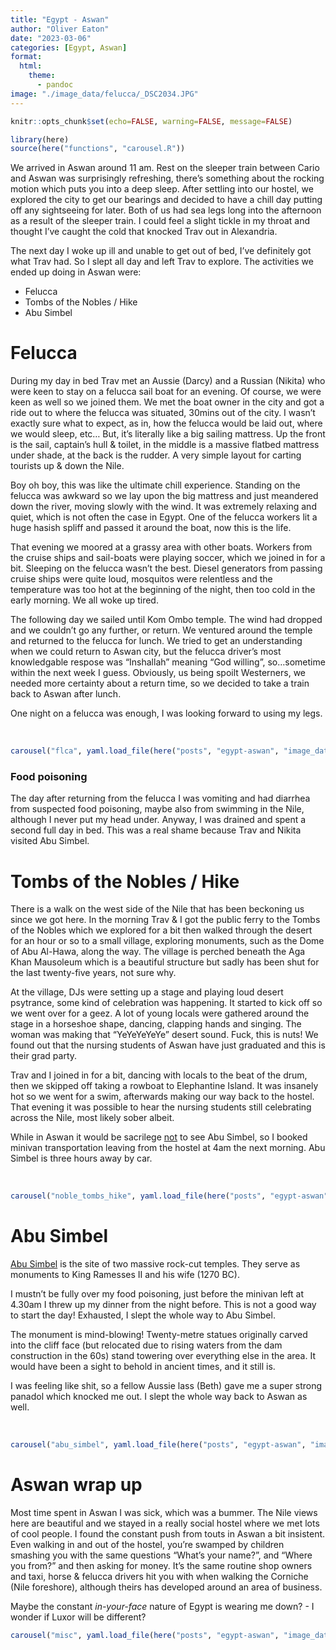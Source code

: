 ```yaml
---
title: "Egypt - Aswan"
author: "Oliver Eaton"
date: "2023-03-06"
categories: [Egypt, Aswan]
format: 
  html:
    theme: 
      - pandoc
image: "./image_data/felucca/_DSC2034.JPG"
---
```


```r
knitr::opts_chunk$set(echo=FALSE, warning=FALSE, message=FALSE)
```

```r
library(here)
source(here("functions", "carousel.R"))
```

We arrived in Aswan around 11 am. Rest on the sleeper train between Cario and Aswan was surprisingly refreshing, there’s something about the rocking motion which puts you into a deep sleep. After settling into our hostel, we explored the city to get our bearings and decided to have a chill day putting off any sightseeing for later. Both of us had sea legs long into the afternoon as a result of the sleeper train. I could feel a slight tickle in my throat and thought I’ve caught the cold that knocked Trav out in Alexandria.

The next day I woke up ill and unable to get out of bed, I’ve definitely got what Trav had. So I slept all day and left Trav to explore. The activities we ended up doing in Aswan were:

-   Felucca
-   Tombs of the Nobles / Hike
-   Abu Simbel

# Felucca

During my day in bed Trav met an Aussie (Darcy) and a Russian (Nikita) who were keen to stay on a felucca sail boat for an evening. Of course, we were keen as well so we joined them. We met the boat owner in the city and got a ride out to where the felucca was situated, 30mins out of the city. I wasn’t exactly sure what to expect, as in, how the felucca would be laid out, where we would sleep, etc… But, it’s literally like a big sailing mattress. Up the front is the sail, captain’s hull & toilet, in the middle is a massive flatbed mattress under shade, at the back is the rudder. A very simple layout for carting tourists up & down the Nile.

Boy oh boy, this was like the ultimate chill experience. Standing on the felucca was awkward so we lay upon the big mattress and just meandered down the river, moving slowly with the wind. It was extremely relaxing and quiet, which is not often the case in Egypt. One of the felucca workers lit a huge hasish spliff and passed it around the boat, now this is the life.

That evening we moored at a grassy area with other boats. Workers from the cruise ships and sail-boats were playing soccer, which we joined in for a bit. Sleeping on the felucca wasn’t the best. Diesel generators from passing cruise ships were quite loud, mosquitos were relentless and the temperature was too hot at the beginning of the night, then too cold in the early morning. We all woke up tired.

The following day we sailed until Kom Ombo temple. The wind had dropped and we couldn’t go any further, or return. We ventured around the temple and returned to the felucca for lunch. We tried to get an understanding when we could return to Aswan city, but the felucca driver’s most knowledgable respose was “Inshallah” meaning “God willing”, so…sometime within the next week I guess. Obviously, us being spoilt Westerners, we needed more certainty about a return time, so we decided to take a train back to Aswan after lunch.

One night on a felucca was enough, I was looking forward to using my legs.

<br>

```r
carousel("flca", yaml.load_file(here("posts", "egypt-aswan", "image_data", "felucca", "felucca.yml")))
```

### Food poisoning

The day after returning from the felucca I was vomiting and had diarrhea from suspected food poisoning, maybe also from swimming in the Nile, although I never put my head under. Anyway, I was drained and spent a second full day in bed. This was a real shame because Trav and Nikita visited Abu Simbel.

# Tombs of the Nobles / Hike

There is a walk on the west side of the Nile that has been beckoning us since we got here. In the morning Trav & I got the public ferry to the Tombs of the Nobles which we explored for a bit then walked through the desert for an hour or so to a small village, exploring monuments, such as the Dome of Abu Al-Hawa, along the way. The village is perched beneath the Aga Khan Mausoleum which is a beautiful structure but sadly has been shut for the last twenty-five years, not sure why.

At the village, DJs were setting up a stage and playing loud desert psytrance, some kind of celebration was happening. It started to kick off so we went over for a geez. A lot of young locals were gathered around the stage in a horseshoe shape, dancing, clapping hands and singing. The woman was making that “YeYeYeYeYe” desert sound. Fuck, this is nuts! We found out that the nursing students of Aswan have just graduated and this is their grad party.

Trav and I joined in for a bit, dancing with locals to the beat of the drum, then we skipped off taking a rowboat to Elephantine Island. It was insanely hot so we went for a swim, afterwards making our way back to the hostel. That evening it was possible to hear the nursing students still celebrating across the Nile, most likely sober albeit.

While in Aswan it would be sacrilege [not]{.underline} to see Abu Simbel, so I booked minivan transportation leaving from the hostel at 4am the next morning. Abu Simbel is three hours away by car.

<br>

```r
carousel("noble_tombs_hike", yaml.load_file(here("posts", "egypt-aswan", "image_data", "noble_tombs_hike", "noble_tombs_hike.yml")))
```

# Abu Simbel

[Abu Simbel](https://www.wikiwand.com/en/Abu_Simbel) is the site of two massive rock-cut temples. They serve as monuments to King Ramesses II and his wife (1270 BC).

I mustn’t be fully over my food poisoning, just before the minivan left at 4.30am I threw up my dinner from the night before. This is not a good way to start the day! Exhausted, I slept the whole way to Abu Simbel.

The monument is mind-blowing! Twenty-metre statues originally carved into the cliff face (but relocated due to rising waters from the dam construction in the 60s) stand towering over everything else in the area. It would have been a sight to behold in ancient times, and it still is.

I was feeling like shit, so a fellow Aussie lass (Beth) gave me a super strong panadol which knocked me out. I slept the whole way back to Aswan as well.

<br>

```r
carousel("abu_simbel", yaml.load_file(here("posts", "egypt-aswan", "image_data", "abu_simbel", "abu_simbel.yml")))
```

# Aswan wrap up

Most time spent in Aswan I was sick, which was a bummer. The Nile views here are beautiful and we stayed in a really social hostel where we met lots of cool people. I found the constant push from touts in Aswan a bit insistent. Even walking in and out of the hostel, you’re swamped by children smashing you with the same questions “What’s your name?”, and “Where you from?” and then asking for money. It’s the same routine shop owners and taxi, horse & felucca drivers hit you with when walking the Corniche (Nile foreshore), although theirs has developed around an area of business.

Maybe the constant _in-your-face_ nature of Egypt is wearing me down? - I wonder if Luxor will be different?

```r
carousel("misc", yaml.load_file(here("posts", "egypt-aswan", "image_data", "misc", "misc.yml")))
```
